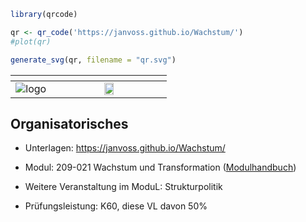 
```r
library(qrcode)

qr <- qr_code('https://janvoss.github.io/Wachstum/')
#plot(qr)

generate_svg(qr, filename = "qr.svg")

```

|       ${}$        |  ${}$  |
|:-----------------:|:--------------------------------------------------:|
| ![logo](logo.png) |    ![](qr.svg){width="30%"}              |

:::{.callout-note 
    icon=false 
    collapse=true }

# Organisatorisches {.unnumbered}

- Unterlagen: <https://janvoss.github.io/Wachstum/>

- Modul: 209-021 Wachstum und Transformation ([Modulhandbuch](https://www.hfwu.de/fileadmin/user_upload/FAVM/ZuB/Module/Modulhandbuch_spob_zub_2022_WiSe_Stand_2022_WiSe.pdf))

- Weitere Veranstaltung im ModuL: Strukturpolitik

- Prüfungsleistung: K60, diese VL davon 50%

:::